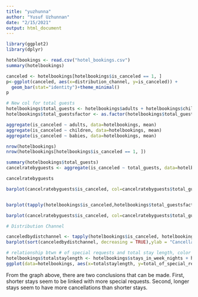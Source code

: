 ```yaml
---
title: "yuzhunna"
author: "Yusuf Uzhunnan"
date: "2/15/2021"
output: html_document
---
```


```r
library(ggplot2)
library(dplyr)
```

```r
hotelbookings <- read.csv("hotel_bookings.csv")
summary(hotelbookings)
```

```r
canceled <- hotelbookings[hotelbookings$is_canceled == 1, ]
p<-ggplot(canceled, aes(x=distribution_channel, y=is_canceled)) +
  geom_bar(stat="identity")+theme_minimal()
p
```


```r
# New col for total guests
hotelbookings$total_guests <- hotelbookings$adults + hotelbookings$children + hotelbookings$babies
hotelbookings$total_guestsfactor <- as.factor(hotelbookings$total_guests)

aggregate(is_canceled ~ adults, data=hotelbookings, mean)
aggregate(is_canceled ~ children, data=hotelbookings, mean)
aggregate(is_canceled ~ babies, data=hotelbookings, mean)

nrow(hotelbookings)
nrow(hotelbookings[hotelbookings$is_canceled == 1, ])

summary(hotelbookings$total_guests)
cancelratebyguests <- aggregate(is_canceled ~ total_guests, data=hotelbookings, mean)

cancelratebyguests

barplot(cancelratebyguests$is_canceled, col=cancelratebyguests$total_guests, border =TRUE, axes= TRUE, ylim=c(0,1))


barplot(tapply(hotelbookings$is_canceled,hotelbookings$total_guestsfactor, mean, na.rm = TRUE), border = TRUE, axes = TRUE, ylim = c(0,1))

barplot(cancelratebyguests$is_canceled, col=cancelratebyguests$total_guests, names.arg = cancelratebyguests$total_guests, xlab="Total Number of Guests", ylab="Cancellation Rate", border =TRUE, axes= TRUE, ylim=c(0,1))


```



```r
# Distribution Channel

canceledbydistchannel <- tapply(hotelbookings$is_canceled, hotelbookings$distribution_channel, mean, na.rm = TRUE)
barplot(sort(canceledbydistchannel, decreasing = TRUE),ylab = "Cancellation Rate",xlab = "Distribution Channel", ylim = c(0,1), col = c("red","blue","green", "pink","yellow"))
```


```r
# relationship btwn # of special requests and total stay length, color coded by is_canceled
hotelbookings$totalstaylength <- hotelbookings$stays_in_week_nights + hotelbookings$stays_in_weekend_nights
ggplot(data=hotelbookings, aes(x=totalstaylength, y=total_of_special_requests, colour=is_canceled)) + geom_point(size=2, alpha=.5) + geom_smooth(method = "lm") + geom_jitter()
```

From the graph above, there are two conclusions that can be made. First, shorter stays seem to be linked with more special requests. Second, longer stays seem to have more cancellations than shorter stays.